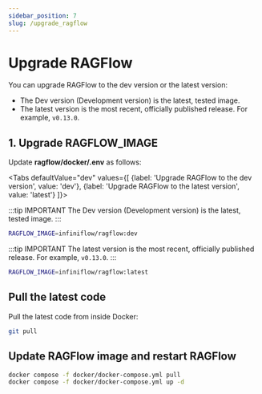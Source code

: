 ```yaml
---
sidebar_position: 7
slug: /upgrade_ragflow
---
```


# Upgrade RAGFlow

You can upgrade RAGFlow to the dev version or the latest version:

- The Dev version (Development version) is the latest, tested image.
- The latest version is the most recent, officially published release. For example, `v0.13.0`.


## 1. Upgrade RAGFLOW_IMAGE

Update **ragflow/docker/.env** as follows:

<Tabs
  defaultValue="dev"
  values={[
    {label: 'Upgrade RAGFlow to the dev version', value: 'dev'},
    {label: 'Upgrade RAGFlow to the latest version', value: 'latest'}
  ]}>
  <TabItem value="dev">

:::tip IMPORTANT
The Dev version (Development version) is the latest, tested image.
:::

```bash
RAGFLOW_IMAGE=infiniflow/ragflow:dev
```

  </TabItem>
  <TabItem value="latest">

:::tip IMPORTANT
The latest version is the most recent, officially published release. For example, `v0.13.0`.
:::

```bash
RAGFLOW_IMAGE=infiniflow/ragflow:latest
```

  </TabItem>
</Tabs>

## Pull the latest code

Pull the latest code from inside Docker:

```bash
git pull
```

## Update RAGFlow image and restart RAGFlow

```bash
docker compose -f docker/docker-compose.yml pull
docker compose -f docker/docker-compose.yml up -d
```
